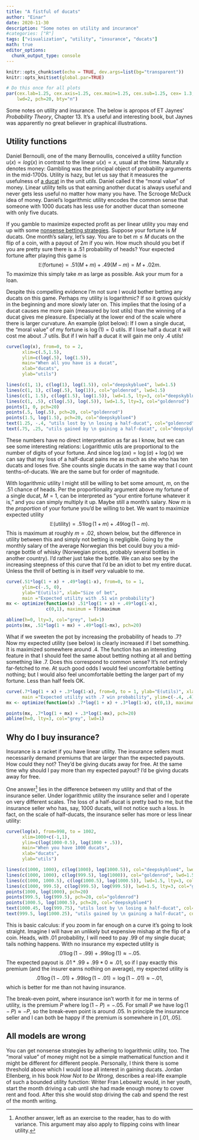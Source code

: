 ```yaml
---
title: "A fistful of ducats"
author: "Einar"
date: 2020-11-30
description: "Some notes on utility and incurance"
#categories: ["R"]
tags: ["visualization", "utility", "insurance", "ducats"]
math: true
editor_options: 
  chunk_output_type: console
---
```

```r
knitr::opts_chunk$set(echo = TRUE, dev.args=list(bg="transparent"))
knitr::opts_knit$set(global.par=TRUE)
```

```r
# Do this once for all plots
par(cex.lab=1.25, cex.axis=1.25, cex.main=1.25, cex.sub=1.25, cex= 1.3, 
    lwd=2, pch=20, bty="n")
```
Some notes on utility and insurance. The below is apropos of ET Jaynes'
_Probability Theory_, Chapter 13. It's a useful and interesting book, but Jaynes
was apparently no great believer in graphical illustrations.

## Utility functions
Daniel Bernoulli, one of the many Bernoullis, conceived a utility function 
$u(x) \propto log(x)$ in contrast to the linear $u(x) \propto x$, usual at the time. 
Naturally $x$ denotes money: Gambling was the principal object of probability
arguments in the mid-1700s. Utility is hazy, but let us say that it measures the
usefulness of [a ducat](https://en.wikipedia.org/wiki/Ducat) in the unit
_utils_. Daniel called it the "moral value" of money. Linear utility
tells us that earning another ducat is always useful and never gets less useful
no matter how many you have. The Scrooge McDuck idea of money. Daniel's
logarithmic utility encodes the common sense that someone with 1000 ducats has
less use for another ducat than someone with only five ducats.

If you gamble to maximize expected profit as per linear utility you may end up 
with some
[nonsense betting strategies](https://en.wikipedia.org/wiki/St._Petersburg_paradox). 
Suppose your fortune is $M$ ducats. One month's salary, let's say. You are to
bet $m \leq M$ ducats on the flip of a coin, with a payout of $2m$ if you win.
How much should you bet if you are pretty sure there is a $.51$ probability of
heads? Your expected fortune after playing this game is 
$$\mathbb E(\mathrm{fortune}) = .51(M + m) + .49(M - m) = M + .02m.$$
To maximize this simply take $m$ as large as possible. Ask your mum for a loan.

Despite this compelling evidence I'm not sure I would bother betting any
ducats on this game. Perhaps my utility is logarithmic? If so it grows quickly
in the beginning and more slowly later on. This implies that the losing of a
ducat causes me more pain (measured by lost utils) than the winning of a ducat
gives me pleasure. Especially at the lower end of
the scale where there is larger curvature. An example (plot below): If I own a
single ducat, the "moral value" of my fortune is $\log(1) = 0$ utils.  If
I lose half a ducat it will cost me about $.7$ utils. But if I win half a ducat
it will gain me only $.4$ utils!

```r
curve(log(x), from=0, to = 2, 
      xlim=c(.5,1.5),
      ylim=c(log(.5), log(1.5)),
      main="When all you have is a ducat",
      xlab="ducats",
      ylab="utils")

lines(c(1, 1), c(log(1), log(1.5)), col="deepskyblue4", lwd=1.5)
lines(c(1, 1), c(log(.5), log(1)), col="goldenrod", lwd=1.5)
lines(c(1, 1.5), c(log(1.5), log(1.5)), lwd=1.5, lty=3, col="deepskyblue4")
lines(c(1, .5), c(log(.5), log(.5)), lwd=1.5, lty=3, col="goldenrod")
points(1, 0, pch=20)
points(.5, log(.5), pch=20, col="goldenrod")
points(1.5, log(1.5), pch=20, col="deepskyblue4")
text(1.25, -.4, "utils lost by \n losing a half-ducat", col="goldenrod")
text(.75, .25, "utils gained by \n gaining a half-ducat", col="deepskyblue4")
```

These numbers have no direct interpretation as far as I know, but we can see some interesting relations: Logarithmic utils are proportional to the number of digits of your fortune. And since $\log(ax) = \log(a) + \log(x)$ we can say that my loss of a half-ducat pains me as much as she who has ten ducats and loses five. She counts single ducats in the same way that I count tenths-of-ducats. We are the same but for order of magnitude.

With logarithmic utility I might still be willing to bet some amount, $m$, on the $.51$ chance of heads. Per the proportionality argument above my fortune of a single ducat, $M=1$, can be interpreted as "your entire fortune whatever it is," and you can simply multiply it up. Maybe still a month's salary. Now $m$ is the _proportion_ of your fortune you'd be willing to bet. We want to maximize expected utility 
$$\mathbb E(\mathrm{utility}) = .51\log(1 + m) + .49\log(1 - m).$$
This is maximum at roughly $m=.02$, shown below, but the difference in utility between this and simply not betting is negligible. Going by the monthly salary of the average Norwegian this bet could buy you a mid-range bottle of whisky (Norwegian prices, probably several bottles in another country). I'd rather just take the bottle. We can also see by the increasing steepness of this curve that I'd be an idiot to bet my entire ducat. Unless the thrill of betting is in itself _very_ valuable to me.

```r
curve(.51*log(1 + x) + .49*log(1-x), from=0, to = 1, 
      ylim=c(-.5, 0),
      ylab="E(utils)", xlab="Size of bet",
      main ="Expected utility with .51 win probability")
mx <- optimize(function(x) .51*log(1 + x) + .49*log(1-x), 
               c(0,1), maximum = T)$maximum

abline(h=0, lty=3, col="grey", lwd=1)
points(mx, .51*log(1 + mx) + .49*log(1-mx), pch=20)
```

What if we sweeten the pot by increasing the probability of heads to $.7$? Now my expected utility (see below) is clearly increased if I bet something. It is maximized somewhere around $.4$. The function has an interesting feature in that I should feel the same about betting nothing at all and betting something like $.7$. Does this correspond to common sense? It's not entirely far-fetched to me. At such good odds I would feel uncomfortable betting nothing; but I would also feel uncomfortable betting the larger part of my fortune. Less than half feels OK.
```r
curve(.7*log(1 + x) + .3*log(1-x), from=0, to = 1, ylab="E(utils)", xlab="Size of bet",
      main ="Expected utility with .7 win probability", ylim=c(-.4, .4))
mx <- optimize(function(x) .7*log(1 + x) + .3*log(1-x), c(0,1), maximum = T)$maximum

points(mx, .7*log(1 + mx) + .3*log(1-mx), pch=20)
abline(h=0, lty=3, col="grey", lwd=1)
```

## Why do I buy insurance?
Insurance is a racket if you have linear utility. The insurance sellers must
necessarily demand premiums that are larger than the expected payouts. How could
they not? They'd be giving ducats away for free. At the same time why should I
pay more than my expected payout? I'd be giving ducats away for free.

One answer[^1] lies in the difference between my utility and that of the
insurance seller. Under logarithmic utility the insurance seller
and I operate on very different scales. The loss of a half-ducat is pretty bad
to me, but the insurance seller who has, say, 1000 ducats, will not notice such
a loss. In fact, on the scale of half-ducats, the insurance seller has more or
less linear utility:
```r
curve(log(x), from=998, to = 1002, 
      xlim=1000+c(-1,1),
      ylim=c(log(1000-0.5), log(1000 + .5)),
      main="When you have 1000 ducats",
      xlab="ducats",
      ylab="utils")

lines(c(1000, 1000), c(log(1000), log(1000.5)), col="deepskyblue4", lwd=1.5)
lines(c(1000, 1000), c(log(999.5), log(1000)), col="goldenrod", lwd=1.5)
lines(c(1000, 1000.5), c(log(1000.5), log(1000.5)), lwd=1.5, lty=3, col="deepskyblue4")
lines(c(1000, 999.5), c(log(999.5), log(999.5)), lwd=1.5, lty=3, col="goldenrod")
points(1000, log(1000), pch=20)
points(999.5, log(999.5), pch=20, col="goldenrod")
points(1000.5, log(1000.5), pch=20, col="deepskyblue4")
text(1000.45, log(999.75), "utils lost by \n losing a half-ducat", col="goldenrod")
text(999.5, log(1000.25), "utils gained by \n gaining a half-ducat", col="deepskyblue4")
```

This is basic calculus: if you zoom in far enough on a curve it's going to look
straight. Imagine I will have an unlikely but expensive mishap at the
flip of a coin. Heads, with $.01$ probability, I will need to pay $.99$ of my
single ducat; tails nothing happens. With no insurance my expected utility is
$$.01\log(1 - .99) + .99\log(1) \approx -.05.$$ 
The expected payout is $.01*.99 + .99*0 \approx .01$, so if I pay exactly this
premium (and the insurer earns nothing on average), my expected utility is
$$.01\log(1 - .01) + .99\log(1-.01) = \log(1-.01) \approx -.01,$$
which is better for me than not having insurance.

[^1]: Another answer, left as an exercise to the reader, has to do with variance. This argument may also apply to flipping coins with linear utility.

The break-even point, where insurance isn't worth it for me in terms of utility,
is the premium $P$ where $\log(1-P) = -.05$. For small $P$ we have 
$\log(1-P) \approx -P$, so the break-even point is around $.05$. In principle the
insurance seller and I can both be happy if the premium is somewhere in 
$[ .01, .05 ]$.

## All models are wrong
You can get nonsense strategies by adhering to logarithmic utility, too. The
"moral value" of money might not be a simple mathematical function and it might
be different for different people. Personally, I think there is some threshold
above which I would lose all interest in gaining ducats. Jordan Ellenberg, in
his book _How Not to be Wrong,_ describes a real-life example of such a bounded
utility function: Writer Fran Lebowitz would, in her youth, start the month
driving a cab until she had made enough money to cover rent and food. After this
she would stop driving the cab and spend the rest of the month writing.
